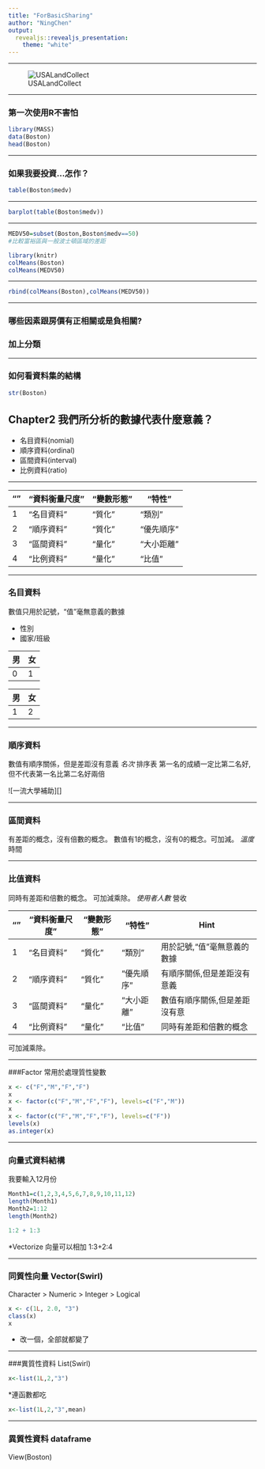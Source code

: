 ```yaml
---
title: "ForBasicSharing"
author: "NingChen"
output:
  revealjs::revealjs_presentation:
    theme: "white"
---
```


---

![USALandCollect](Boston.png)


---

### 第一次使用R不害怕

```r
library(MASS)
data(Boston)
head(Boston)

```

---

### 如果我要投資...怎作？

```r
table(Boston$medv)
```

---

```r
barplot(table(Boston$medv))
```

---

```r
MEDV50=subset(Boston,Boston$medv==50)
#比較富裕區與一般波士頓區域的差距

library(knitr)
colMeans(Boston)
colMeans(MEDV50)
```

---

```r
rbind(colMeans(Boston),colMeans(MEDV50))
```

---

### 哪些因素跟房價有正相關或是負相關?
### 加上分類

---

### 如何看資料集的結構
```r
str(Boston)
```


## Chapter2 我們所分析的數據代表什麼意義？
- 名目資料(nomial)
- 順序資料(ordinal)
- 區間資料(interval)
- 比例資料(ratio)

---

 ""|"資料衡量尺度" |"變數形態"|"特性"
 - |- |- |-
 1|"名目資料"|"質化"|"類別"
 2|"順序資料"|"質化"|"優先順序"
 3|"區間資料"|"量化"|"大小距離"
 4|"比例資料"|"量化"|"比值"

---

### 名目資料
數值只用於記號，"值"毫無意義的數據

* 性別
* 國家/班級



男  | 女
------------- | -------------
0  | 1

男  | 女
------------- | -------------
1  | 2

---

### 順序資料
數值有順序關係，但是差距沒有意義
*名次
*排序表
第一名的成績一定比第二名好,
但不代表第一名比第二名好兩倍

![一流大學補助][]

---

### 區間資料
有差距的概念，沒有倍數的概念。
數值有1的概念，沒有0的概念。可加減。
*溫度
*時間

---

### 比值資料
同時有差距和倍數的概念。
可加減乘除。
*使用者人數
*營收

 ""|"資料衡量尺度" |"變數形態"|"特性"|Hint
 - |- |- |- |-
 1|"名目資料"|"質化"|"類別"|用於記號,"值"毫無意義的數據
 2|"順序資料"|"質化"|"優先順序"|有順序關係,但是差距沒有意義
 3|"區間資料"|"量化"|"大小距離"|數值有順序關係,但是差距沒有意
 4|"比例資料"|"量化"|"比值"|同時有差距和倍數的概念
可加減乘除。

---

###Factor
常用於處理質性變數
```r
x <- c("F","M","F","F")
x
x <- factor(c("F","M","F","F"), levels=c("F","M"))
x
x <- factor(c("F","M","F","F"), levels=c("F"))
levels(x)
as.integer(x)
```

---

### 向量式資料結構
我要輸入12月份
```r
Month1=c(1,2,3,4,5,6,7,8,9,10,11,12)
length(Month1)
Month2=1:12
length(Month2)

1:2 + 1:3
```

*Vectorize 向量可以相加
1:3+2:4

---

### 同質性向量 Vector(Swirl)
Character > Numeric > Integer > Logical
```r
x <- c(1L, 2.0, "3")
class(x)
x
```
* 改一個，全部就都變了

---

###異質性資料 List(Swirl)
```r
x<-list(1L,2,"3")
```
*連函數都吃
```r
x<-list(1L,2,"3",mean)
```

---

### 異質性資料 dataframe
View(Boston)

